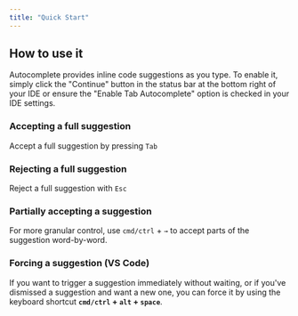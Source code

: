 ```yaml
---
title: "Quick Start"
---
```


## How to use it[​](#how-to-use-it "Direct link to How to use it")

Autocomplete provides inline code suggestions as you type. To enable it, simply click the "Continue" button in the status bar at the bottom right of your IDE or ensure the "Enable Tab Autocomplete" option is checked in your IDE settings.

### Accepting a full suggestion[​](#accepting-a-full-suggestion "Direct link to Accepting a full suggestion")

Accept a full suggestion by pressing `Tab`

### Rejecting a full suggestion[​](#rejecting-a-full-suggestion "Direct link to Rejecting a full suggestion")

Reject a full suggestion with `Esc`

### Partially accepting a suggestion[​](#partially-accepting-a-suggestion "Direct link to Partially accepting a suggestion")

For more granular control, use `cmd/ctrl` + `→` to accept parts of the suggestion word-by-word.

### Forcing a suggestion (VS Code)[​](#forcing-a-suggestion-vs-code "Direct link to Forcing a suggestion (VS Code)")

If you want to trigger a suggestion immediately without waiting, or if you've dismissed a suggestion and want a new one, you can force it by using the keyboard shortcut **`cmd/ctrl` + `alt` + `space`**.
